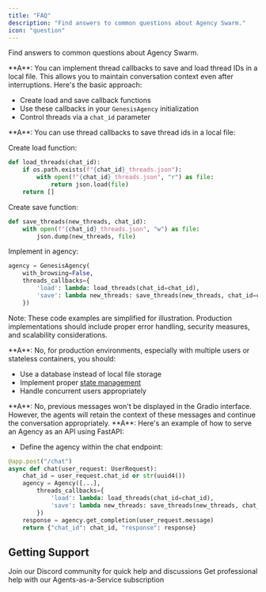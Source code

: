 ```yaml
---
title: "FAQ"
description: "Find answers to common questions about Agency Swarm."
icon: "question"
---
```


Find answers to common questions about Agency Swarm.

<AccordionGroup defaultOpen={true}>

<Accordion title="How can I restart or continue an agency creation run with Genesis after encountering an error?" icon="rotate">
**A**: You can implement thread callbacks to save and load thread IDs in a local file. This allows you to maintain conversation context even after interruptions. Here's the basic approach:

- Create load and save callback functions
- Use these callbacks in your `GenesisAgency` initialization
- Control threads via a `chat_id` parameter
</Accordion>

<Accordion title="How do I implement thread callbacks for conversation continuity?" icon="messages">
**A**: You can use thread callbacks to save thread ids in a local file:

Create load function:

```python
def load_threads(chat_id):
    if os.path.exists(f"{chat_id}_threads.json"):
        with open(f"{chat_id}_threads.json", "r") as file:
            return json.load(file)
    return []
```

Create save function:

```python
def save_threads(new_threads, chat_id):
    with open(f"{chat_id}_threads.json", "w") as file:
        json.dump(new_threads, file)
```

Implement in agency:

```python
agency = GenesisAgency(
    with_browsing=False,
    threads_callbacks={
        'load': lambda: load_threads(chat_id=chat_id),
        'save': lambda new_threads: save_threads(new_threads, chat_id=chat_id)
    })
```

Note: These code examples are simplified for illustration. Production implementations should include proper error handling, security measures, and scalability considerations.

</Accordion>

<Accordion title="Should I use local file storage for thread management in a production environment?" icon="rocket">
**A**: No, for production environments, especially with multiple users or stateless containers, you should:

- Use a database instead of local file storage
- Implement proper [state management](/core-framework/state-management)
- Handle concurrent users appropriately
</Accordion>

<Accordion title="Will previous messages be visible in Gradio when continuing a conversation?" icon="comments">
  **A**: No, previous messages won't be displayed in the Gradio interface. However, the agents will retain the context
  of these messages and continue the conversation appropriately.
</Accordion>

<Accordion title="How can I serve an Agency as an API using FastAPI?" icon="book">
**A**: Here's an example of how to serve an Agency as an API using FastAPI:

- Define the agency within the chat endpoint:

```python
@app.post("/chat")
async def chat(user_request: UserRequest):
    chat_id = user_request.chat_id or str(uuid4())
    agency = Agency([...],
        threads_callbacks={
            'load': lambda: load_threads(chat_id=chat_id),
            'save': lambda new_threads: save_threads(new_threads, chat_id=chat_id)
        })
    response = agency.get_completion(user_request.message)
    return {"chat_id": chat_id, "response": response}
```

</Accordion>

</AccordionGroup>

## Getting Support

<CardGroup cols={2}>
  <Card title="Community Support" icon="discord" href="https://discord.gg/cw2xBaWfFM">
    Join our Discord community for quick help and discussions
  </Card>
  <Card title="Professional Services" icon="briefcase" href="https://agents.vrsen.ai/">
    Get professional help with our Agents-as-a-Service subscription
  </Card>
</CardGroup>
